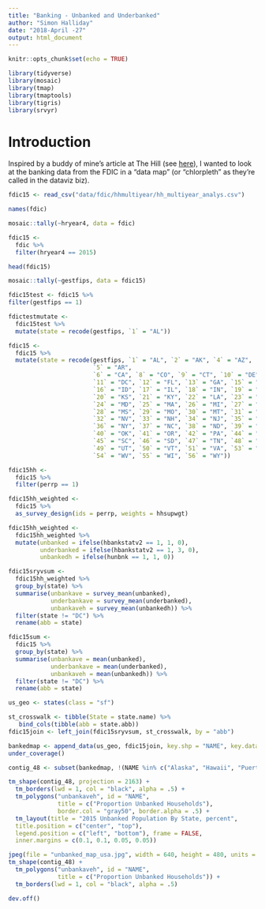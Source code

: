 ```yaml
---
title: "Banking - Unbanked and Underbanked"
author: "Simon Halliday"
date: "2018-April -27"
output: html_document
---
```


```r
knitr::opts_chunk$set(echo = TRUE)
```

```r
library(tidyverse)
library(mosaic)
library(tmap)
library(tmaptools)
library(tigris)
library(srvyr)
```

# Introduction
Inspired by a buddy of mine's article at The Hill (see [here](http://thehill.com/opinion/finance/385033-the-poor-need-bank-accounts-and-usps-has-the-answer)), I wanted to look at the banking data from the FDIC in a "data map" (or "chlorpleth" as they're called in the dataviz biz). 

```r
fdic15 <- read_csv("data/fdic/hhmultiyear/hh_multiyear_analys.csv")
```

```r
names(fdic)
```

```r
mosaic::tally(~hryear4, data = fdic)
```

```r
fdic15 <- 
  fdic %>%
  filter(hryear4 == 2015)
```

```r
head(fdic15)
```

```r
mosaic::tally(~gestfips, data = fdic15)
```

```r
fdic15test <- fdic15 %>%
filter(gestfips == 1)

```


```r
fdictestmutate <- 
  fdic15test %>% 
  mutate(state = recode(gestfips, `1` = "AL"))
```


```r
fdic15 <- 
  fdic15 %>% 
  mutate(state = recode(gestfips, `1` = "AL", `2` = "AK", `4` = "AZ", 
                        `5` = "AR",
                        `6` = "CA", `8` = "CO", `9` = "CT", `10` = "DE", 
                        `11` = "DC", `12` = "FL", `13` = "GA", `15` = "HI", 
                        `16` = "ID", `17` = "IL", `18` = "IN", `19` = "IA", 
                        `20` = "KS", `21` = "KY", `22` = "LA", `23` = "ME", 
                        `24` = "MD", `25` = "MA", `26` = "MI", `27` = "MN", 
                        `28` = "MS", `29` = "MO", `30` = "MT", `31` = "NE",
                        `32` = "NV", `33` = "NH", `34` = "NJ", `35` = "NM",
                        `36` = "NY", `37` = "NC", `38` = "ND", `39` = "OH", 
                        `40` = "OK", `41` = "OR", `42` = "PA", `44` = "RI", 
                        `45` = "SC", `46` = "SD", `47` = "TN", `48` = "TX", 
                        `49` = "UT", `50` = "VT", `51` = "VA", `53` = "WA", 
                        `54` = "WV", `55` = "WI", `56` = "WY"))
```

```r
fdic15hh <- 
  fdic15 %>% 
  filter(perrp == 1)
```


```r
fdic15hh_weighted <- 
  fdic15 %>% 
  as_survey_design(ids = perrp, weights = hhsupwgt)
```


```r
fdic15hh_weighted <- 
  fdic15hh_weighted %>% 
  mutate(unbanked = ifelse(hbankstatv2 == 1, 1, 0),
         underbanked = ifelse(hbankstatv2 == 1, 3, 0),
         unbankedh = ifelse(hunbnk == 1, 1, 0))
```

```r
fdic15sryvsum <- 
  fdic15hh_weighted %>% 
  group_by(state) %>% 
  summarise(unbankave = survey_mean(unbanked), 
            underbankave = survey_mean(underbanked), 
            unbankaveh = survey_mean(unbankedh)) %>%
  filter(state != "DC") %>% 
  rename(abb = state)
```


```r
fdic15sum <- 
  fdic15 %>% 
  group_by(state) %>% 
  summarise(unbankave = mean(unbanked), 
            underbankave = mean(underbanked), 
            unbankaveh = mean(unbankedh)) %>%
  filter(state != "DC") %>% 
  rename(abb = state)
```

```r
us_geo <- states(class = "sf")
```

```r
st_crosswalk <- tibble(State = state.name) %>%
   bind_cols(tibble(abb = state.abb))
fdic15join <- left_join(fdic15sryvsum, st_crosswalk, by = "abb")
```

```r
bankedmap <- append_data(us_geo, fdic15join, key.shp = "NAME", key.data = "State")
under_coverage()
```

```r
contig_48 <- subset(bankedmap, !(NAME %in% c("Alaska", "Hawaii", "Puerto Rico", "United States Virgin Islands", "Commonwealth of the Northern Mariana Islands", "Guam", "American Samoa", "District of Columbia" )))
```

```r
tm_shape(contig_48, projection = 2163) +
  tm_borders(lwd = 1, col = "black", alpha = .5) +
  tm_polygons("unbankaveh", id = "NAME", 
              title = c("Proportion Unbanked Households"), 
              border.col = "gray50", border.alpha = .5) + 
  tm_layout(title = "2015 Unbanked Population By State, percent",
  title.position = c("center", "top"),
  legend.position = c("left", "bottom"), frame = FALSE,
  inner.margins = c(0.1, 0.1, 0.05, 0.05))
```


```r
jpeg(file = "unbanked_map_usa.jpg", width = 640, height = 480, units = "px")
tm_shape(contig_48) +
  tm_polygons("unbankaveh", id = "NAME", 
              title = c("Proportion Unbanked Households")) + 
  tm_borders(lwd = 1, col = "black", alpha = .5)

dev.off()
```


